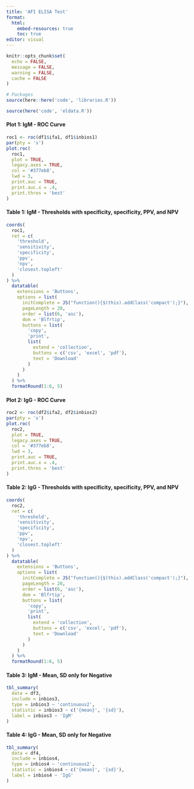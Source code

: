 ```yaml
---
title: 'AFI ELISA Test'
format:
  html:
    embed-resources: true
    toc: true
editor: visual
---
```


```r
knitr::opts_chunk$set(
  echo = FALSE,
  message = FALSE,
  warning = FALSE,
  cache = FALSE
)

# Packages
source(here::here('code', 'libraries.R'))
```

```r
source(here('code', 'eldata.R'))
```

#### Plot 1: IgM - ROC Curve

```r
roc1 <- roc(df1$ifa1, df1$inbios1)
par(pty = 's')
plot.roc(
  roc1,
  plot = TRUE,
  legacy.axes = TRUE,
  col = '#377eb8',
  lwd = 3,
  print.auc = TRUE,
  print.auc.x = .4,
  print.thres = 'best'
)
```

#### Table 1: IgM - Thresholds with specificity, specificity, PPV, and NPV

```r
coords(
  roc1,
  ret = c(
    'threshold',
    'sensitivity',
    'specificity',
    'ppv',
    'npv',
    'closest.topleft'
  )
) %>%
  datatable(
    extensions = 'Buttons',
    options = list(
      initComplete = JS("function(){$(this).addClass('compact');}"),
      pageLength = 20,
      order = list(6, 'asc'),
      dom = 'Blfrtip',
      buttons = list(
        'copy',
        'print',
        list(
          extend = 'collection',
          buttons = c('csv', 'excel', 'pdf'),
          text = 'Download'
        )
      )
    )
  ) %>%
  formatRound(1:6, 5)
```

#### Plot 2: IgG - ROC Curve

```r
roc2 <- roc(df2$ifa2, df2$inbios2)
par(pty = 's')
plot.roc(
  roc2,
  plot = TRUE,
  legacy.axes = TRUE,
  col = '#377eb8',
  lwd = 3,
  print.auc = TRUE,
  print.auc.x = .4,
  print.thres = 'best'
)
```

#### Table 2: IgG - Thresholds with specificity, specificity, PPV, and NPV

```r
coords(
  roc2,
  ret = c(
    'threshold',
    'sensitivity',
    'specificity',
    'ppv',
    'npv',
    'closest.topleft'
  )
) %>%
  datatable(
    extensions = 'Buttons',
    options = list(
      initComplete = JS("function(){$(this).addClass('compact');}"),
      pageLength = 20,
      order = list(6, 'asc'),
      dom = 'Blfrtip',
      buttons = list(
        'copy',
        'print',
        list(
          extend = 'collection',
          buttons = c('csv', 'excel', 'pdf'),
          text = 'Download'
        )
      )
    )
  ) %>%
  formatRound(1:6, 5)
```

#### Table 3: IgM - Mean, SD only for Negative

```r
tbl_summary(
  data = df3,
  include = inbios3,
  type = inbios3 ~ 'continuous2',
  statistic = inbios3 ~ c('{mean}', '{sd}'),
  label = inbios3 ~ 'IgM'
)
```

#### Table 4: IgG - Mean, SD only for Negative

```r
tbl_summary(
  data = df4,
  include = inbios4,
  type = inbios4 ~ 'continuous2',
  statistic = inbios4 ~ c('{mean}', '{sd}'),
  label = inbios4 ~ 'IgG'
)
```
